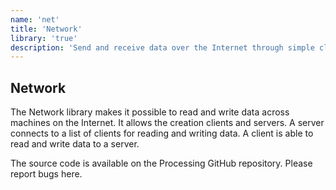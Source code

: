 ```yaml
---
name: 'net'
title: 'Network'
library: 'true'
description: 'Send and receive data over the Internet through simple clients and servers.'
---
```


## Network

The Network library makes it possible to read and write data across machines on the Internet. It allows the creation clients and servers. A server connects to a list of clients for reading and writing data. A client is able to read and write data to a server.

The source code is available on the Processing GitHub repository. Please report bugs here.
